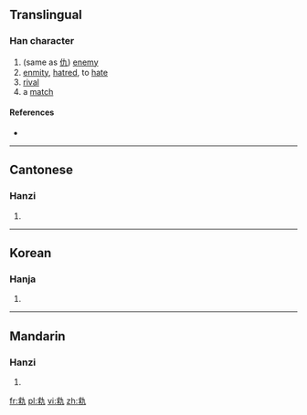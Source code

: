 ==Translingual==

===Han character===
{{Han char|rn=5|rad=乙|as=08|sn=9|four=|canj=戈水大弓 (IEKN)|ids=⿰[[求]][[九]]}}

# (same as [[仇]]) [[enemy]]
# [[enmity]], [[hatred]], to [[hate]]
# [[rival]]
# a [[match]]

====References====
* {{Han ref|kx=0084.220|hdz=10056.020|uh=341C|ud=13340}}

----

==Cantonese==

===Hanzi===
{{yue-hanzi|jyut=[[caau4]]|y=chaau4}}

# {{defn|lang=yue|sort=乙08}}

----

==Korean==

===Hanja===
{{ko-hanja|hangeul=구|rv=gu|mr=ku|y=kwu|eumhun=원수|ehrv=wonsu|ehmr=wŏnsu|ehy=wenswu}}

# {{defn|lang=ko|sort=乙08}}

----

==Mandarin==

===Hanzi===
{{cmn-hanzi|pin=[[chóu]] ([[chou2]])|wg=ch'ou<sup>2</sup>}}

# {{defn|lang=cmn|sort=乙08}}

[[fr:㐜]]
[[pl:㐜]]
[[vi:㐜]]
[[zh:㐜]]